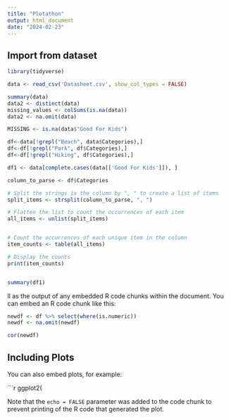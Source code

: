 ```yaml
---
title: "Plotathon"
output: html_document
date: "2024-02-23"
---
```


## Import from dataset

```r
library(tidyverse)

data <- read_csv('Datasheet.csv', show_col_types = FALSE)

summary(data)
data2 <- distinct(data)
missing_values <- colSums(is.na(data))
data2 <- na.omit(data)

MISSING <- is.na(data$"Good For Kids")

df<-data[!grepl("Beach", data$Categories),]
df<-df[!grepl("Park", df$Categories),]
df<-df[!grepl("Hiking", df$Categories),]

df1 <- data[complete.cases(data[['Good For Kids']]), ]

column_to_parse <- df$Categories

# Split the strings in the column by ", " to create a list of items
split_items <- strsplit(column_to_parse, ", ")

# Flatten the list to count the occurrences of each item
all_items <- unlist(split_items)


# Count the occurrences of each unique item in the column
item_counts <- table(all_items)

# Display the counts
print(item_counts)


summary(df1)

```

ll as the output of any embedded R code chunks within the document. You can embed an R code chunk like this:

```r
newdf <- df %>% select(where(is.numeric))
newdf <- na.omit(newdf)

cor(newdf)
```

## Including Plots

You can also embed plots, for example:

```r
ggplot2(

Note that the `echo = FALSE` parameter was added to the code chunk to prevent printing of the R code that generated the plot.
